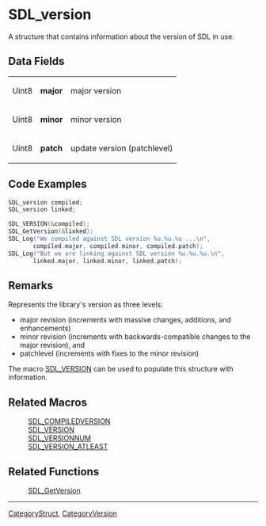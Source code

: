 
= SDL_version =
A structure that contains information about the version of SDL in use.


== Data Fields ==
{|
|Uint8 
|'''major''' 
|major version 
|-
|Uint8 
|'''minor''' 
|minor version 
|-
|Uint8 
|'''patch''' 
|update version (patchlevel)
|}

== Code Examples ==

<syntaxhighlight lang='c'>
SDL_version compiled;
SDL_version linked;

SDL_VERSION(&compiled);
SDL_GetVersion(&linked);
SDL_Log("We compiled against SDL version %u.%u.%u ...\n",
       compiled.major, compiled.minor, compiled.patch);
SDL_Log("But we are linking against SDL version %u.%u.%u.\n",
       linked.major, linked.minor, linked.patch);
</syntaxhighlight>

== Remarks ==
Represents the library's version as three levels:

* major revision (increments with massive changes, additions, and enhancements)
* minor revision (increments with backwards-compatible changes to the major revision), and
* patchlevel (increments with fixes to the minor revision)

The macro [[SDL_VERSION]] can be used to populate this structure with information. 

== Related Macros ==
:[[SDL_COMPILEDVERSION]]
:[[SDL_VERSION]]
:[[SDL_VERSIONNUM]]
:[[SDL_VERSION_ATLEAST]]

== Related Functions ==
: [[SDL_GetVersion]]

----
[[CategoryStruct]], [[CategoryVersion]]
